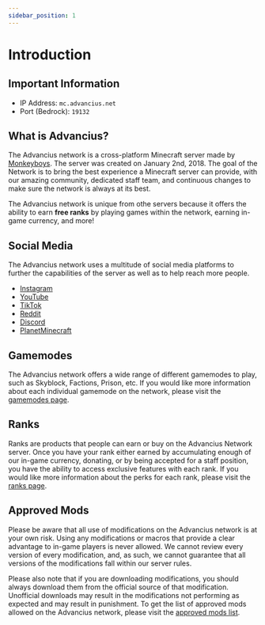 ```yaml
---
sidebar_position: 1
---
```



# Introduction

## Important Information

<ul>
  <li>IP Address: <code>mc.advancius.net</code></li>
  <li>Port (Bedrock): <code>19132</code></li>
  <Players />
</ul>

## What is Advancius?

The Advancius network is a cross-platform Minecraft server made by [Monkeyboys](https://namemc.com/monkeyboys).
The server was created on January 2nd, 2018. The goal of the Network is to bring the best experience a Minecraft server can provide, with our amazing community, dedicated staff team, and continuous changes to make sure the network is always at its best.

The Advancius network is unique from othe servers because it offers the ability to earn **free ranks** by playing games within the network, earning in-game currency, and more!

## Social Media

The Advancius network uses a multitude of social media platforms to further the capabilities of the server as well as to help reach more people.

* [Instagram](https://instagram.com/advanciusmc)
* [YouTube](https://www.youtube.com/channel/UC1GOgE96wzVXmvKI4ORXF4g)
* [TikTok](https://www.tiktok.com/@advanciusmc)
* [Reddit](https://reddit.com/r/AdvanciusNetwork)
* [Discord](https://discord.gg/aupahah)
* [PlanetMinecraft](https://www.planetminecraft.com/server/advancius-network/)

## Gamemodes

The Advancius network offers a wide range of different gamemodes to play, such as Skyblock, Factions, Prison, etc.
If you would like more information about each individual gamemode on the network, please visit the [gamemodes page](../gamemodes).

## Ranks

Ranks are products that people can earn or buy on the Advancius Network server. Once you have your rank either earned by accumulating enough of our in-game currency, donating, or by being accepted for a staff position, you have the ability to access exclusive features with each rank.
If you would like more information about the perks for each rank, please visit the [ranks page](../ranks).

## Approved Mods

Please be aware that all use of modifications on the Advancius network is at your own risk. Using any modifications or macros that provide a clear advantage to in-game players is never allowed.
We cannot review every version of every modification, and, as such, we cannot guarantee that all versions of the modifications fall within our server rules.

Please also note that if you are downloading modifications, you should always download them from the official source of that modification. Unofficial downloads may result in the modifications not performing as expected and may result in punishment. To get the list of approved mods allowed on the Advancius network, please visit the [approved mods list](https://www.advancius.net/approvedmods).